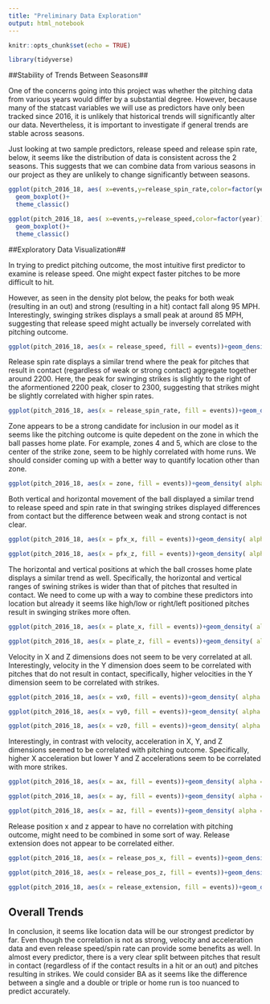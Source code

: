 ```yaml
---
title: "Preliminary Data Exploration"
output: html_notebook
---
```


```r
knitr::opts_chunk$set(echo = TRUE)

library(tidyverse)
```

##Stability of Trends Between Seasons##

One of the concerns going into this project was whether the pitching data from various years would differ by a substantial degree. However, because many of the statcast variables we will use as predictors have only been tracked since 2016, it is unlikely that historical trends will significantly alter our data. Nevertheless, it is important to investigate if general trends are stable across seasons.

Just looking at two sample predictors, release speed and release spin rate, below, it seems like the distribution of data is consistent across the 2 seasons. This suggests that we can combine data from various seasons in our project as they are unlikely to change significantly between seasons.
```r
ggplot(pitch_2016_18, aes( x=events,y=release_spin_rate,color=factor(year))) +
  geom_boxplot()+
  theme_classic()

ggplot(pitch_2016_18, aes( x=events,y=release_speed,color=factor(year))) +
  geom_boxplot()+
  theme_classic()

```
##Exploratory Data Visualization##

In trying to predict pitching outcome, the most intuitive first predictor to examine is release speed. One might expect faster pitches to be more difficult to hit.

However, as seen in the density plot below, the peaks for both weak (resulting in an out) and strong (resulting in a hit) contact fall along 95 MPH. Interestingly, swinging strikes displays a small peak at around 85 MPH, suggesting that release speed might actually be inversely correlated with pitching outcome.


```r
ggplot(pitch_2016_18, aes(x = release_speed, fill = events))+geom_density( alpha = 0.25)+theme_bw()
```

Release spin rate displays a similar trend where the peak for pitches that result in contact (regardless of weak or strong contact) aggregate together around 2200. Here, the peak for swinging strikes is slightly to the right of the aformentioned 2200 peak, closer to 2300, suggesting that strikes might be slightly correlated with higher spin rates.

```r
ggplot(pitch_2016_18, aes(x = release_spin_rate, fill = events))+geom_density( alpha = 0.25)+theme_bw()
```

Zone appears to be a strong candidate for inclusion in our model as it seems like the pitching outcome is quite depedent on the zone in which the ball passes home plate. For example, zones 4 and 5, which are close to the center of the strike zone, seem to be highly correlated with home runs. We should consider coming up with a better way to quantify location other than zone.
```r
ggplot(pitch_2016_18, aes(x = zone, fill = events))+geom_density( alpha = 0.25)+theme_bw()
```

Both vertical and horizontal movement of the ball displayed a similar trend to release speed and spin rate in that swinging strikes displayed differences from contact but the difference between weak and strong contact is not clear.

```r
ggplot(pitch_2016_18, aes(x = pfx_x, fill = events))+geom_density( alpha = 0.25)+theme_bw()

ggplot(pitch_2016_18, aes(x = pfx_z, fill = events))+geom_density( alpha = 0.25)+theme_bw()

```

The horizontal and vertical positions at which the ball crosses home plate displays a similar trend as well. Specifically, the horizontal and vertical ranges of swining strikes is wider than that of pitches that resulted in contact. We need to come up with a way to combine these predictors into location but already it seems like high/low or right/left positioned pitches result in swinging strikes more often.

```r
ggplot(pitch_2016_18, aes(x = plate_x, fill = events))+geom_density( alpha = 0.25)+theme_bw()

ggplot(pitch_2016_18, aes(x = plate_z, fill = events))+geom_density( alpha = 0.25)+theme_bw()

```
Velocity in X and Z dimensions does not seem to be very correlated at all. Interestingly, velocity in the Y dimension does seem to be correlated with pitches that do not result in contact, specifically, higher velocities in the Y dimension seem to be correlated with strikes.

```r
ggplot(pitch_2016_18, aes(x = vx0, fill = events))+geom_density( alpha = 0.25)+theme_bw()

ggplot(pitch_2016_18, aes(x = vy0, fill = events))+geom_density( alpha = 0.25)+theme_bw()

ggplot(pitch_2016_18, aes(x = vz0, fill = events))+geom_density( alpha = 0.25)+theme_bw()

```
Interestingly, in contrast with velocity, acceleration in X, Y, and Z dimensions seemed to be correlated with pitching outcome. Specifically, higher X acceleration but lower Y and Z accelerations seem to be correlated with more strikes. 

```r
ggplot(pitch_2016_18, aes(x = ax, fill = events))+geom_density( alpha = 0.25)+theme_bw()

ggplot(pitch_2016_18, aes(x = ay, fill = events))+geom_density( alpha = 0.25)+theme_bw()

ggplot(pitch_2016_18, aes(x = az, fill = events))+geom_density( alpha = 0.25)+theme_bw()

```


Release position x and z appear to have no correlation with pitching outcome, might need to be combined in some sort of way. Release extension does not appear to be correlated either.

```r
ggplot(pitch_2016_18, aes(x = release_pos_x, fill = events))+geom_density( alpha = 0.25)+theme_bw()

ggplot(pitch_2016_18, aes(x = release_pos_z, fill = events))+geom_density( alpha = 0.25)+theme_bw()

ggplot(pitch_2016_18, aes(x = release_extension, fill = events))+geom_density( alpha = 0.25)+theme_bw()

```

## Overall Trends##
In conclusion, it seems like location data will be our strongest predictor by far. Even though the correlation is not as strong, velocity and acceleration data and even release speed/spin rate can provide some benefits as well. In almost every predictor, there is a very clear split between pitches that result in contact (regardless of if the contact results in a hit or an out) and pitches resulting in strikes. We could consider BA as it seems like the difference between a single and a double or triple or home run is too nuanced to predict accurately.